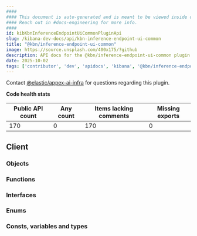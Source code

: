```yaml
---
####
#### This document is auto-generated and is meant to be viewed inside our experimental, new docs system.
#### Reach out in #docs-engineering for more info.
####
id: kibKbnInferenceEndpointUiCommonPluginApi
slug: /kibana-dev-docs/api/kbn-inference-endpoint-ui-common
title: "@kbn/inference-endpoint-ui-common"
image: https://source.unsplash.com/400x175/?github
description: API docs for the @kbn/inference-endpoint-ui-common plugin
date: 2025-10-02
tags: ['contributor', 'dev', 'apidocs', 'kibana', '@kbn/inference-endpoint-ui-common']
---
```




Contact [@elastic/appex-ai-infra](https://github.com/orgs/elastic/teams/appex-ai-infra) for questions regarding this plugin.

**Code health stats**

| Public API count  | Any count | Items lacking comments | Missing exports |
|-------------------|-----------|------------------------|-----------------|
| 170 | 0 | 170 | 0 |

## Client

### Objects
<DocDefinitionList data={kbnInferenceEndpointUiCommonObj.client.objects}/>

### Functions
<DocDefinitionList data={kbnInferenceEndpointUiCommonObj.client.functions}/>

### Interfaces
<DocDefinitionList data={kbnInferenceEndpointUiCommonObj.client.interfaces}/>

### Enums
<DocDefinitionList data={kbnInferenceEndpointUiCommonObj.client.enums}/>

### Consts, variables and types
<DocDefinitionList data={kbnInferenceEndpointUiCommonObj.client.misc}/>

